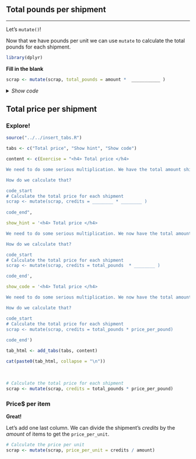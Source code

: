 

## Total pounds per shipment {-}
<hr class="hrlvl2">

Let's `mutate()`! 

Now that we have pounds per unit we can use `mutate` to calculate the total pounds for each shipment.


```r
library(dplyr)
```

__Fill in the blank__
```r
scrap <- mutate(scrap, total_pounds = amount *  ___________ )
```

<details>
<summary class = "btn_code_blue">_Show code_</summary>

```r
scrap <- mutate(scrap, total_pounds = amount * pounds_per_unit)
```

</details>


## Total price per shipment {-}

<div class="tip">
### <i class="fa fa-user-astronaut" style="color: green;"></i> Explore! {-}

```r
source("../../insert_tabs.R")

tabs <- c("Total price", "Show hint", "Show code")

content <- c(Exercise = "<h4> Total price </h4>

We need to do some serious multiplication. We have the total amount shipped in pounds, and the price per pound, but we want to know the total price for each shipment. 

How do we calculate that? 

code_start
# Calculate the total price for each shipment
scrap <- mutate(scrap, credits = ________ * ________ )
         
code_end",

show_hint = '<h4> Total price </h4>

We need to do some serious multiplication. We now have the total amount shipped in pounds, and the price per pound, but we want to know the total price for each transaction. 

How do we calculate that?

code_start
# Calculate the total price for each shipment
scrap <- mutate(scrap, credits = total_pounds  * ________ )

code_end',

show_code = '<h4> Total price </h4>

We need to do some serious multiplication. We now have the total amount shipped in pounds, and the price per pound, but we want to know the total price for each transaction. 

How do we calculate that?

code_start
# Calculate the total price for each shipment
scrap <- mutate(scrap, credits = total_pounds * price_per_pound)
         
code_end')

tab_html <- add_tabs(tabs, content)

cat(paste0(tab_html, collapse = "\n"))
```
</div>

<br>

```r
# Calculate the total price for each shipment
scrap <- mutate(scrap, credits = total_pounds * price_per_pound)
```


### Price$ per item {-}

__Great!__ 

Let's add one last column. We can divide the shipment's _credits_ by the _amount_ of items to get the `price_per_unit`.

```r
# Calculate the price per unit
scrap <- mutate(scrap, price_per_unit = credits / amount)
```

<br>

